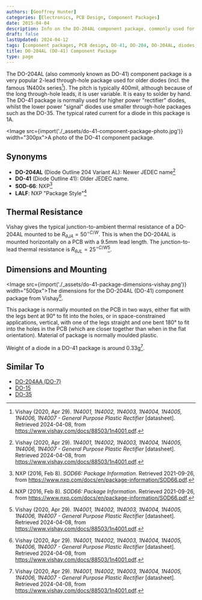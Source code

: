 ```yaml
---
authors: [Geoffrey Hunter]
categories: [Electronics, PCB Design, Component Packages]
date: 2015-04-04
description: Info on the DO-204AL component package, commonly used for older through-hole diodes.
draft: false
lastUpdated: 2024-04-12
tags: [component packages, PCB design, DO-41, DO-204, DO-204AL, diodes, thermal resistance, 1N4001]
title: DO-204AL (DO-41) Component Package
type: page
---
```



The DO-204AL (also commonly known as DO-41) component package is a very popular 2-lead through-hole package used for older diodes (incl. the famous 1N400x series[^vishay-1n4001-ds]). The pitch is typically 400mil, although because of the long through-hole leads, it is user variable. It is easy to solder by hand. The DO-41 package is normally used for higher power "rectifier" diodes, whilst the lower power "signal" diodes use smaller through-hole packages such as the DO-35. The typical rated current for a diode in this package is 1A.

<Image src={import('./_assets/do-41-component-package-photo.jpg')} width="300px">A photo of the DO-41 component package.</Image>

## Synonyms

* **DO-204AL** (Diode Outline 204 Variant AL): Newer JEDEC name[^vishay-1n4001-ds]
* **DO-41** (Diode Outline 41): Older JEDEC name.
* **SOD-66**: NXP[^nxp-sod66]
* **LALF**: NXP "Package Style"[^nxp-sod66]

## Thermal Resistance

Vishay gives the typical junction-to-ambient thermal resistance of a DO-204AL mounted to be $R_{\theta JA} = 50^{\circ C/W}$. This is when the DO-204AL is mounted horizontally on a PCB with a 9.5mm lead length. The junction-to-lead thermal resistance is $R_{\theta JL} = 25^{\circ C/W}$[^vishay-1n4001-ds].

## Dimensions and Mounting

<Image src={import('./_assets/do-41-package-dimensions-vishay.png')} width="500px">The dimensions for the DO-204AL (DO-41) component package from Vishay[^vishay-1n4001-ds].</Image>

This package is normally mounted on the PCB in two ways, either flat with the legs bent at 90° to fit into the holes, or in space-constrained applications, vertical, with one of the legs straight and one bent 180° to fit into the holes in the PCB (which are closer together than when in the flat orientation). Material of package is normally moulded plastic.

Weight of a diode in a DO-41 package is around 0.33g[^vishay-1n4001-ds].

## Similar To

* [DO-204AA (DO-7)](/pcb-design/component-packages/do-204aa-component-package/)
* [DO-15](/pcb-design/component-packages/do-15-component-package/)
* [DO-35](/pcb-design/component-packages/do-35-component-package/)

[^nxp-sod66]: NXP (2016, Feb 8). _SOD66: Package Information_. Retrieved 2021-09-26, from https://www.nxp.com/docs/en/package-information/SOD66.pdf.
[^vishay-1n4001-ds]: Vishay (2020, Apr 29). _1N4001, 1N4002, 1N4003, 1N4004, 1N4005, 1N4006, 1N4007 - General Purpose Plastic Rectifier_ [datasheet]. Retrieved 2024-04-08, from https://www.vishay.com/docs/88503/1n4001.pdf.

